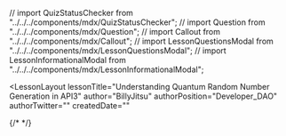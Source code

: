 // import QuizStatusChecker from "../../../components/mdx/QuizStatusChecker";
// import Question from "../../../components/mdx/Question";
// import Callout from "../../../components/mdx/Callout";
// import LessonQuestionsModal from "../../../components/mdx/LessonQuestionsModal";
// import LessonInformationalModal from "../../../components/mdx/LessonInformationalModal";

<LessonLayout
   lessonTitle="Understanding Quantum Random Number Generation in API3" 
   author="BillyJitsu"
   authorPosition="Developer_DAO"
   authorTwitter=""
   createdDate=""
>

{/* <QuizStatusChecker quiz="" /> */}

</LessonLayout>
